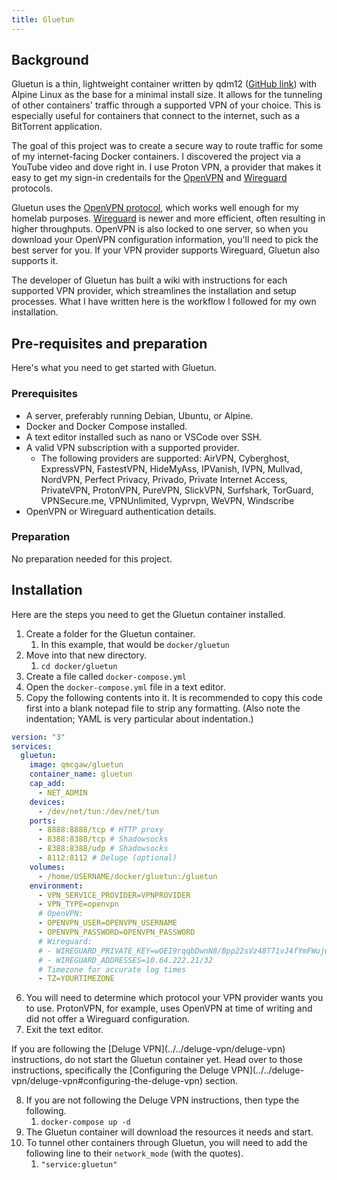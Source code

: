 ```yaml
---
title: Gluetun
---
```



## Background

Gluetun is a thin, lightweight container written by qdm12 ([GitHub link](https://github.com/qdm12/gluetun)) with Alpine Linux as the base for a minimal install size. It allows for the tunneling of other containers' traffic through a supported VPN of your choice. This is especially useful for containers that connect to the internet, such as a BitTorrent application.

The goal of this project was to create a secure way to route traffic for some of my internet-facing Docker containers. I discovered the project via a YouTube video and dove right in. I use Proton VPN, a provider that makes it easy to get my sign-in credentails for the [OpenVPN](https://protonvpn.com/support/vpn-config-download/) and [Wireguard](https://protonvpn.com/support/wireguard-configurations/) protocols. 

Gluetun uses the [OpenVPN protocol](https://openvpn.net/community-resources/openvpn-protocol/), which works well enough for my homelab purposes. [Wireguard](https://www.wireguard.com/) is newer and more efficient, often resulting in higher throughputs. OpenVPN is also locked to one server, so when you download your OpenVPN configuration information, you'll need to pick the best server for you. If your VPN provider supports Wireguard, Gluetun also supports it.

The developer of Gluetun has built a wiki with instructions for each supported VPN provider, which streamlines the installation and setup processes. What I have written here is the workflow I followed for my own installation.

## Pre-requisites and preparation

Here's what you need to get started with Gluetun.

### Prerequisites

- A server, preferably running Debian, Ubuntu, or Alpine.
- Docker and Docker Compose installed.
- A text editor installed such as nano or VSCode over SSH.
- A valid VPN subscription with a supported provider.
	- The following providers are supported: AirVPN, Cyberghost, ExpressVPN, FastestVPN, HideMyAss, IPVanish, IVPN, Mullvad, NordVPN, Perfect Privacy, Privado, Private Internet Access, PrivateVPN, ProtonVPN, PureVPN, SlickVPN, Surfshark, TorGuard, VPNSecure.me, VPNUnlimited, Vyprvpn, WeVPN, Windscribe
- OpenVPN or Wireguard authentication details.

### Preparation

No preparation needed for this project.

## Installation

Here are the steps you need to get the Gluetun container installed.

<Steps>

1. Create a folder for the Gluetun container.
	1. In this example, that would be `docker/gluetun`
2. Move into that new directory.
	1. `cd docker/gluetun`
3. Create a file called `docker-compose.yml`
4. Open the `docker-compose.yml` file in a text editor.
5. Copy the following contents into it. It is recommended to copy this code first into a blank notepad file to strip any formatting. (Also note the indentation; YAML is very particular about indentation.)

</Steps>

```yaml
version: "3"
services:
  gluetun:
    image: qmcgaw/gluetun
    container_name: gluetun
    cap_add:
      - NET_ADMIN
    devices:
      - /dev/net/tun:/dev/net/tun
    ports:
      - 8888:8888/tcp # HTTP proxy
      - 8388:8388/tcp # Shadowsocks
      - 8388:8388/udp # Shadowsocks
      - 8112:8112 # Deluge (optional)
    volumes:
      - /home/USERNAME/docker/gluetun:/gluetun
    environment:
      - VPN_SERVICE_PROVIDER=VPNPROVIDER
      - VPN_TYPE=openvpn
      # OpenVPN:
      - OPENVPN_USER=OPENVPN_USERNAME
      - OPENVPN_PASSWORD=OPENVPN_PASSWORD
      # Wireguard:
      # - WIREGUARD_PRIVATE_KEY=wOEI9rqqbDwnN8/Bpp22sVz48T71vJ4fYmFWujulwUU=
      # - WIREGUARD_ADDRESSES=10.64.222.21/32
      # Timezone for accurate log times
      - TZ=YOURTIMEZONE
```

<Steps>

6. You will need to determine which protocol your VPN provider wants you to use. ProtonVPN, for example, uses OpenVPN at time of writing and did not offer a Wireguard configuration.
7. Exit the text editor.

</Steps>

<Aside>If you are following the [Deluge VPN](../../deluge-vpn/deluge-vpn) instructions, do not start the Gluetun container yet. Head over to those instructions, specifically the [Configuring the Deluge VPN](../../deluge-vpn/deluge-vpn#configuring-the-deluge-vpn) section.</Aside>

<Steps>

8. If you are not following the Deluge VPN instructions, then type the following.
	1. `docker-compose up -d`
9. The Gluetun container will download the resources it needs and start. 
10. To tunnel other containers through Gluetun, you will need to add the following line to their `network_mode` (with the quotes).
	1. `"service:gluetun"`

</Steps>
